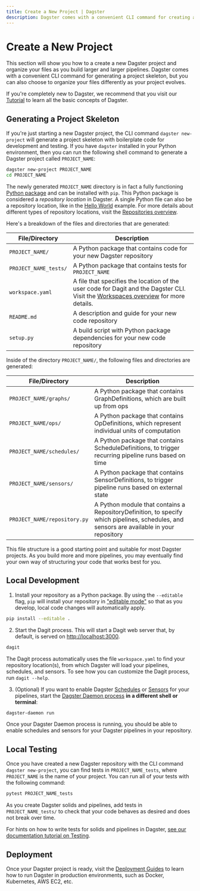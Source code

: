```yaml
---
title: Create a New Project | Dagster
description: Dagster comes with a convenient CLI command for creating a new project. This guide explains the role of each generated file and directory.
---
```


# Create a New Project

This section will show you how to a create a new Dagster project and organize your files as you build larger and larger pipelines. Dagster comes with a convenient CLI command for generating a project skeleton, but you can also choose to organize your files differently as your project evolves.

If you're completely new to Dagster, we recommend that you visit our [Tutorial](/tutorial) to learn all the basic concepts of Dagster.

## Generating a Project Skeleton

If you're just starting a new Dagster project, the CLI command `dagster new-project` will generate a project skeleton with boilerplate code for development and testing. If you have `dagster` installed in your Python environment, then you can run the following shell command to generate a Dagster project called `PROJECT_NAME`:

```bash
dagster new-project PROJECT_NAME
cd PROJECT_NAME
```

The newly generated `PROJECT_NAME` directory is in fact a fully functioning [Python package](https://docs.python.org/3/tutorial/modules.html#packages) and can be installed with `pip`. This Python package is considered a _repository location_ in Dagster. A single Python file can also be a repository location, like in the [Hello World](/getting-started#writing-a-job) example. For more details about different types of repository locations, visit the [Repositories overview](/concepts/repositories-workspaces/repositories).

Here's a breakdown of the files and directories that are generated:

| File/Directory        | Description                                                                                                                                                                        |
| --------------------- | ---------------------------------------------------------------------------------------------------------------------------------------------------------------------------------- |
| `PROJECT_NAME/`       | A Python package that contains code for your new Dagster repository                                                                                                                |
| `PROJECT_NAME_tests/` | A Python package that contains tests for `PROJECT_NAME`                                                                                                                            |
| `workspace.yaml`      | A file that specifies the location of the user code for Dagit and the Dagster CLI. Visit the [Workspaces overview](/concepts/repositories-workspaces/workspaces) for more details. |
| `README.md`           | A description and guide for your new code repository                                                                                                                               |
| `setup.py`            | A build script with Python package dependencies for your new code repository                                                                                                       |

Inside of the directory `PROJECT_NAME/`, the following files and directories are generated:

| File/Directory               | Description                                                                                                                               |
| ---------------------------- | ----------------------------------------------------------------------------------------------------------------------------------------- |
| `PROJECT_NAME/graphs/`       | A Python package that contains GraphDefinitions, which are built up from ops                                                              |
| `PROJECT_NAME/ops/`          | A Python package that contains OpDefinitions, which represent individual units of computation                                             |
| `PROJECT_NAME/schedules/`    | A Python package that contains ScheduleDefinitions, to trigger recurring pipeline runs based on time                                      |
| `PROJECT_NAME/sensors/`      | A Python package that contains SensorDefinitions, to trigger pipeline runs based on external state                                        |
| `PROJECT_NAME/repository.py` | A Python module that contains a RepositoryDefinition, to specify which pipelines, schedules, and sensors are available in your repository |

This file structure is a good starting point and suitable for most Dagster projects. As you build more and more pipelines, you may eventually find your own way of structuring your code that works best for you.

## Local Development

1. Install your repository as a Python package. By using the `--editable` flag, `pip` will install your repository in ["editable mode"](https://pip.pypa.io/en/latest/reference/pip_install/?highlight=editable#editable-installs) so that as you develop, local code changes will automatically apply.

```bash
pip install --editable .
```

2. Start the Dagit process. This will start a Dagit web server that, by default, is served on <http://localhost:3000>.

```bash
dagit
```

The Dagit process automatically uses the file `workspace.yaml` to find your repository location(s), from which Dagster will load your pipelines, schedules, and sensors. To see how you can customize the Dagit process, run `dagit --help`.

3. (Optional) If you want to enable Dagster [Schedules](/concepts/partitions-schedules-sensors/schedules) or [Sensors](/concepts/partitions-schedules-sensors/sensors) for your pipelines, start the [Dagster Daemon process](/deployment/dagster-daemon) **in a different shell or terminal**:

```bash
dagster-daemon run
```

Once your Dagster Daemon process is running, you should be able to enable schedules and sensors for your Dagster pipelines in your repository.

## Local Testing

Once you have created a new Dagster repository with the CLI command `dagster new-project`, you can find tests in `PROJECT_NAME_tests`, where `PROJECT_NAME` is the name of your project. You can run all of your tests with the following command:

```bash
pytest PROJECT_NAME_tests
```

As you create Dagster solids and pipelines, add tests in `PROJECT_NAME_tests/` to check that your code behaves as desired and does not break over time.

For hints on how to write tests for solids and pipelines in Dagster, [see our documentation tutorial on Testing](/tutorial/intro-tutorial/testable).

## Deployment

Once your Dagster project is ready, visit the [Deployment Guides](/deployment) to learn how to run Dagster in production environments, such as Docker, Kubernetes, AWS EC2, etc.
